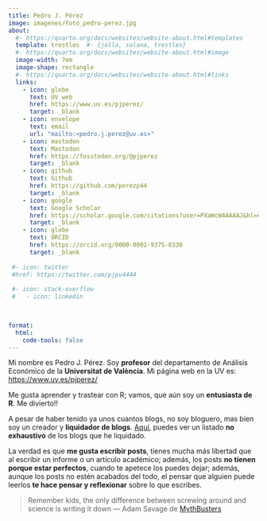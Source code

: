 ```yaml
---
title: Pedro J. Pérez
image: imagenes/foto_pedro-perez.jpg
about:
  #- https://quarto.org/docs/websites/website-about.html#templates
  template: trestles  #- {jolla, solana, trestles}
  #- https://quarto.org/docs/websites/website-about.html#image
  image-width: 7em
  image-shape: rectangle
  #- https://quarto.org/docs/websites/website-about.html#links
  links:
    - icon: globe
      text: UV web
      href: https://www.uv.es/pjperez/
      target: _blank
    - icon: envelope
      text: email
      url: "mailto:<pedro.j.perez@uv.es>"
    - icon: mastodon
      text: Mastodon 
      href: https://fosstodon.org/@pjperez
      target: _blank
    - icon: github
      text: Github
      href: https://github.com/perezp44
      target: _blank
    - icon: google
      text: Google Scholar
      href: https://scholar.google.com/citations?user=PXaWcW4AAAAJ&hl=en
      target: _blank
    - icon: globe
      text: ORCID
      href: https://orcid.org/0000-0001-9375-6330
      target: _blank
  
 #- icon: twitter
 #href: https://twitter.com/pjpv4444
 
 #- icon: stack-overflow
 #   - icon: linkedin


       
format:
  html:
    code-tools: false
---
```


Mi nombre es Pedro J. Pérez. Soy **profesor** del departamento de Análisis Económico de la **Universitat de València**. Mi página web en la UV es: <https://www.uv.es/pjperez/>


Me gusta aprender y trastear con R; vamos, que aún soy un **entusiasta de R**. Me divierto!!

A pesar de haber tenido ya unos cuantos blogs, no soy bloguero, mas bien soy un creador y **liquidador de blogs**. [Aquí](https://www.uv.es/pjperez/mys_blogs.html){target="_blank"}, puedes ver un listado **no exhaustivo** de los blogs que he liquidado.


La verdad es que **me gusta escribir posts**, tienes mucha más libertad que al escribir un informe o un artículo académico; además, los posts **no tienen porque estar perfectos**, cuando te apetece los puedes dejar; además, aunque los posts no estén acabados del todo, el pensar que alguien puede leerlos **te hace pensar y reflexionar** sobre lo que escribes.

> Remember kids, the only difference between screwing around and science is writing it down  --- Adam Savage de [MythBusters](https://es.wikipedia.org/wiki/MythBusters)

<br>


